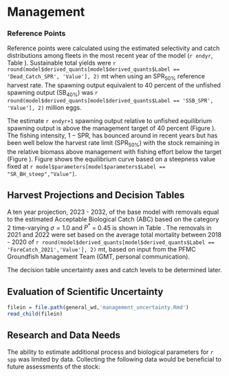 # Management 

### Reference Points

Reference points were calculated using the estimated selectivity and catch distributions among fleets in the most recent year of the model (`r endyr`, Table \ref{tab:referenceES}). Sustainable total yields  were `r round(model$derived_quants[model$derived_quants$Label == 'Dead_Catch_SPR', 'Value'], 2)` mt when using an $\text{SPR}_{50\%}$ reference harvest rate. The spawning output equivalent to 40 percent of the unfished spawning output ($\text{SB}_{40\%}$) was `r round(model$derived_quants[model$derived_quants$Label == 'SSB_SPR', 'Value'], 2)` million eggs. 

The estimate `r endyr+1` spawning output relative to unfished equilibrium spawning output is above the management target of 40 percent (Figure \ref{fig:depl}). The fishing intensity, $1-\text{SPR}$, has bounced around in recent years but has been well below the harvest rate limit ($\text{SPR}_{50\%}$) with the stock remaining in the relative biomass above management with fishing effort below the target (Figure \ref{fig:phase}). Figure \ref{fig:yield} shows the equilibrium curve based on a steepness value fixed at `r model$parameters[model$parameters$Label == "SR_BH_steep","Value"]`.


## Harvest Projections and Decision Tables

A ten year projection, 2023 - 2032, of the base model with removals equal to the estimated Acceptable Biological Catch (ABC) based on the category 2 time-varying $\sigma = 1.0$ and $P^*$ = 0.45 is shown in Table \ref{tab:project}. The removals in 2021 and 2022 were set based on the average total mortality between 2018 - 2020 of `r round(model$derived_quants[model$derived_quants$Label == 'ForeCatch_2021','Value'], 2)` mt, based on input from the PFMC Groundfish Management Team (GMT, personal communication).  

The decision table uncertainty axes and catch levels to be determined later.

## Evaluation of Scientific Uncertainty

```r
filein = file.path(general_wd,'management_uncertainty.Rmd')
read_child(filein)
```

## Research and Data Needs

The ability to estimate additional process and biological parameters for `r spp` was limited by data.  Collecting the following data would be beneficial to future assessments of the stock:

\begin{itemize}

	\item Continue collecting length and otolith samples from both the commercial and recreational catches. 

	\item The peak of commercial selectivity was highly uncertain in the base model with the estimated parameter having a large influence on the estimated stock scale and status. Data collections should continue to collect length and age data from this fleet. 

	\item The recreational selectivity form (i.e., asymptotic versus dome-shaped) was a source of uncertainty in the base model. Improved understanding of where recreational fishing is commonly occurring (areas and depths) and the range of sizes available by depth would be beneficial to better understand selectivity form.  

\end{itemize}
